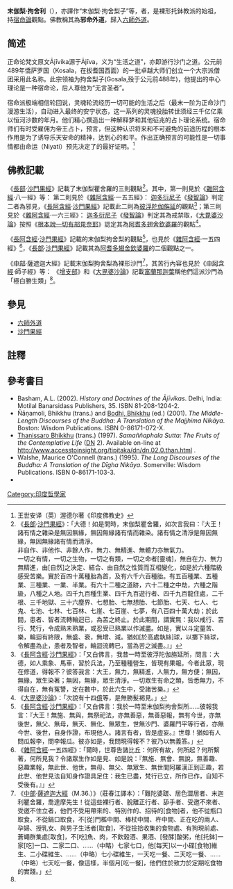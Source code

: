 '''末伽梨·拘舍利'''（{{IAST|Makkhali Gosāla}}），亦譯作“末伽梨·拘舍梨子”等，{{en-link|正命論|Ājīvika}}者，是裸形托鉢教派的始祖，持[[宿命論|宿命論]]觀點。佛教稱其為'''邪命外道'''，歸入[[六師外道|六師外道]]。

==简述==
正命论梵文原文Ājīvika源于Ājīva，义为“生活之道”，亦即游行沙门之道。公元前489年憍萨罗国（Kosala，在拔耆国西面）的一批卓越大师们创立一个大宗派僧团采用此名称。此宗领袖为拘舍梨子(Gosala,殁于公元前488年)，他提出的中心理论是一种宿命论，后人尊他为“无言圣者”。

宿命派极端相信轮回说，灵魂轮流经历一切可能的生活之后（最末一阶为正命沙门漫游生活），自动进入最终的安宁状态，这一系列的灵魂投胎转世须经三千亿亿乘以恒河沙数的年月。他们精心撰造出一种解释梦和其他征兆的占卜理论系统。宿命师们有时受雇佣为帝王占卜，预言，但这种认识将来和不可避免的前途历程的根本作用是为了诱导乐天安命的精神，达到心的和平。作出正确预言的可能性是一切事情都由命运（Niyati）预先决定了的最好证明。<ref>王世安译（英）渥德尔著《印度佛教史》</ref>

==佛教記載==

《[[長部_(佛經)|長部]]·[[沙門果經|沙門果經]]》記載了末伽梨瞿舍羅的三則觀點<ref>《[[長部_(佛經)|長部]]·[[沙門果經|沙門果經]]》：「大德！如是問時，末伽梨瞿舍羅，如次言我曰：『大王！諸有情之雜染是無因無緣，無因無緣諸有情而雜染。諸有情之清淨是無因無緣，無因無緣諸有情而清淨。<br />非自作、非他作、非餘人作，無力、無精進、無體力亦無氣力。<br />一切之有情，一切之生物，一切之有類，一切之命者[靈魂]，無自在力、無力無精進，由[自然]之決定、結合、由自然之性質而互相變化，如是於六種階級感受苦樂。實於百四十萬種胎為首，及有六千六百種胎。有五百種業、五種業、三種業、一業、半業。有六十二種之道跡，六十二種之中劫，六種之階級，八種之人地。四千九百種生業、四千九百遊行者、四千九百龍住處，二千根、三千地獄、三十六塵界、七想胎、七無想胎、七節胎、七天、七人、七鬼、七池、七林、七百林、七崖、七百崖、七夢，有八百四十萬大劫；於此間，患者、智者流轉輪迴已，為苦之終止。於此期間，謂實無：我以戒行、苦行、梵行，令成熟未熟業，或忍受已熟業以作滅盡。如是，實以斗定量苦、樂，輪迴有終限，無盛、衰，無增、減。猶如[於高處執絲]球，以擲下絲球，令解盡為止，患者及智者，輪迴流轉已，當為苦之滅盡。』」
</ref>。其中，第一則見於《[[雜阿含經|雜阿含經]]·八一經》等：{{Cquote|[[富蘭那迦葉|富蘭那迦葉]]言：……我如是見、如是說：『無因無緣，眾生有垢，無因無緣，眾生清淨。』}}
第二則見於《[[雜阿含經|雜阿含經]]·一五五經》：{{Cquote|爾時，世尊告諸比丘：何所有故？何所起？何所繫著？何所見我？令諸眾生作如是見、如是說，無力，無精進，無力精進，無士夫方便，無士夫精勤，無士夫方便精勤，無自作，無他作，無自他作。一切人，一切眾生，一切神，無方便，無力，無勢，無精進，無堪能，定分，相續，轉變，受苦樂六趣。}}
[[迦多衍尼子|迦多衍尼子]]《[[發智論|發智論]]》判定二者為邪見，《[[長阿含經|長阿含經]]·[[沙門果經|沙門果經]]》記載此二則為[[彼浮陀伽旃延|彼浮陀伽旃延]]的觀點<ref>
《[[長阿含經|長阿含經]]·[[沙門果經|沙門果經]]》：「又白佛言，我昔一時至彼浮陀伽旃延所，問言：大德，如人乘象、馬車，習於兵法，乃至種種營生，皆現有果報。今者此眾，現在修道，得報不？彼答我言：大王，無力，無精進，人無力，無方便；無因，無緣，眾生染著；無因，無緣，眾生清淨。一切眾生有命之類，皆悉無力，不得自在，無有冤讐，定在數中，於此六生中，受諸苦樂。」
</ref>；第三則見於《[[雜阿含經|雜阿含經]]·一六三經》：{{Cquote|爾時，世尊告諸比丘：何所有故，何所起？何所繫著，何所見我？令諸眾生作如是見、如是說：『於此十四百千生門、六十千六百、五業、三業、二業、一業、半業、六十二道跡、六十二內劫、百二十泥黎、百三十根、三十六貪界、四十九千龍家、四十九千金翅鳥家、四十九千邪命外道、四十九千外道出家、七想劫、七無想劫、七阿修羅、七毘舍遮、七天、七人、七百海、七夢、七百夢、七嶮、七百嶮、七覺、七百覺、六生<ref name="lssl">
《[[大毘婆沙論|大毘婆沙論]]》：「六勝生類者，謂：[[滿迦葉波|滿迦葉波]]外道，施設六勝生類，謂黑、青、黃、赤、白、極白。生類差別：黑勝生類，謂雜穢業者，即屠膾等；青勝生類，謂餘在家活命；黃勝生類，謂餘出家活命；赤勝生類，謂沙門[[佛教|釋子]]；白勝生類，謂諸[[耆那教|離繫]]；極白勝生類，謂難陀伐蹉、末塞羯利瞿賒利子等。」
</ref>、十增進、八大士地，於此八萬四千大劫，若愚若智，往來經歷，究竟苦邊。彼無有沙門、婆羅門作如是說：我常持戒，受諸苦行，修諸梵行，不熟業者令熟，已熟業者棄捨。進退不可知，此苦樂常住，生死定量。譬如縷丸擲著空中，漸漸來下，至地自住。如是八萬四千大劫生死定量，亦復如是。』}}
[[迦多衍尼子|迦多衍尼子]]《[[發智論|發智論]]》判定其為戒禁取，《[[大毘婆沙論|大毘婆沙論]]》按照《[[根本說一切有部毘奈耶|根本說一切有部毘奈耶]]》認定其為[[阿耆多翅舍欽婆羅|阿耆多翅舍欽婆羅]]的觀點<ref>
《[[大毘婆沙論|大毘婆沙論]]》：「次說有十四[[洛叉|億]]等，是無勝髮褐見。」</ref>。

《[[長阿含經|長阿含經]]·[[沙門果經|沙門果經]]》記載的末伽梨拘舍梨的觀點<ref>
《[[長阿含經|長阿含經]]·[[沙門果經|沙門果經]]》：「又白佛言：我於一時至末伽梨拘舍梨所……彼報我言：『大王！無施、無與，無祭祀法，亦無善惡，無善惡報，無有今世，亦無後世，無父、無母，無天、無化、無眾生，世無沙門、婆羅門平等行者，亦無今世、後世，自身作證，布現他人。諸言有者，皆是虛妄。』世尊！猶如有人問瓜報李，問李報瓜。彼亦如是，我問現得報不？彼乃以無義答。」
</ref>，也見於《[[雜阿含經|雜阿含經]]·一五四經》<ref>
《[[雜阿含經|雜阿含經]]·一五四經》：「爾時，世尊告諸比丘：何所有故，何所起？何所繫著，何所見我？令諸眾生作如是見、如是說：『無施、無會、無說，無善趣、惡趣業報，無此世、他世，無母、無父、無眾生、無世間阿羅漢正到正趣，若此世、他世見法自知身作證具足住：我生已盡，梵行已立，所作已作，自知不受後有。』」
</ref>，《[[長部_(佛經)|長部]]·[[沙門果經|沙門果經]]》記載其為[[阿耆多翅舍欽婆羅|阿耆多翅舍欽婆羅]]的二個觀點之一。

《[[中部_(佛經)|中部]]·薩遮迦大經》記載末伽梨拘舍梨為裸形沙門<ref>
《[[中部_(佛經)|中部]]·[[薩遮迦大經|薩遮迦大經]]（M.36.）》（莊春江譯本）：「難陀婆蹉、居色澀居者、末迦利瞿舍羅，喬達摩先生！從這些裸行者、脫離正行者、舔手者、受邀不來者、受邀不住立者，他們不受用帶來的、特別作的、招待的[食物]者，他不從瓶口取食，不從鍋口取食，不[從]門檻中間、棒杖中間、杵中間、正在吃的兩人、孕婦、授乳女、與男子生活者[取食]，不從撿拾收集的食物處、有狗現前處、蒼蠅群集處[取食]，不[吃]魚、肉，不飲榖酒、果酒、[發酵]酸粥，他[托鉢]一家[吃]一口、二家二口、……（中略）七家七口，他[每天]以一小碟[食物]維生、二小碟維生、……（中略）七小碟維生，一天吃一餐、二天吃一餐、……（中略）七天吃一餐，像這樣，半個月[吃一餐]，他們住於致力於定期吃食物的實踐。」
</ref>，其苦行內容也見於《[[中阿含經|中阿含經]]·師子經》等：{{Cquote|或有沙門、梵志，裸形無衣，或以手為衣，或以葉為衣，或以珠為衣。或不以瓶取水，或不以魁取水。不食刀杖劫抄之食，不食欺妄食。不自往，不遣信，不來尊，不善尊，不住尊。若有二人食，不在中食。不懷妊家食，不畜狗家食，設使家有糞蠅飛來，便不食也。不噉魚，不食肉。不飲酒，不飲惡水，或都無所飲，學無飲行。或噉一口，以一口為足，或二口、三、四、乃至七口，以七口為足。或食一得，以一得為足，或二、三、四、乃至七得，以七得為足。或日一食，以一食為足，或二、三、四、五、六、七日、半月、一月一食，以一食為足。}}
《[[增支部|增支部]]》和《[[大毘婆沙論|大毘婆沙論]]》記載[[富蘭那迦葉|富蘭那迦葉]]稱他們這派沙門為「極白勝生類」<ref name="lssl" />。

== 參見 ==
* [[六師外道|六師外道]]
* [[沙門果經|沙門果經]]

== 註釋 ==
{{reflist|2}}

== 參考書目 ==
* Basham, A.L. (2002). ''History and Doctrines of the Ājīvikas''. Delhi, India: Motilal Banarsidass Publishers, 35. ISBN 81-208-1204-2.
* Ñāṇamoli, Bhikkhu (trans.) and [[Bhikkhu_Bodhi|Bodhi, Bhikkhu]] (ed.) (2001). ''The Middle-Length Discourses of the Buddha: A Translation of the Majjhima Nikāya''. Boston: Wisdom Publications. ISBN 0-86171-072-X.
* [[Thanissaro_Bhikkhu|Thanissaro Bhikkhu]] (trans.) (1997). ''Samaññaphala Sutta: The Fruits of the Contemplative Life'' ([[Digha_Nikaya|DN]] 2). Available on-line at http://www.accesstoinsight.org/tipitaka/dn/dn.02.0.than.html {{Wayback|url=http://www.accesstoinsight.org/tipitaka/dn/dn.02.0.than.html |date=20170511131158 }}.
* Walshe, Maurice O'Connell (trans.) (1995). ''The Long Discourses of the Buddha: A Translation of the Dīgha Nikāya''. Somerville: Wisdom Publications. ISBN 0-86171-103-3.
* {{citation |last=Dundas |first=Paul |authorlink=Paul Dundas |title=The Jains |url=https://books.google.co.in/books?id=X8iAAgAAQBAJ |edition=Second |date=2002 |orig-year=1992 |publisher=[[Routledge|Routledge]] |isbn=0-415-26605-X |accessdate=2016-02-23 |archive-date=2016-10-06 |archive-url=https://web.archive.org/web/20161006013958/https://books.google.co.in/books?id=X8iAAgAAQBAJ |dead-url=no }}

[[Category:印度哲學家|Category:印度哲學家]]
